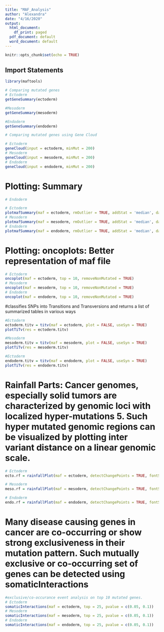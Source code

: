 ```yaml
---
title: "MAF_Analysis"
author: "Alexandra"
date: "4/16/2020"
output:
  html_document:
    df_print: paged
  pdf_document: default
  word_document: default
---
```


```r
knitr::opts_chunk$set(echo = TRUE)
```

## Import Statements

```r
library(maftools)

```

```r
# Comparing mutated genes
# Ectoderm
getGeneSummary(ectoderm)

#Mesoderm
getGeneSummary(mesoderm)

#Endoderm
getGeneSummary(endoderm)
```

```r
# Comparing mutated genes using Gene Cloud

# Ectoderm
geneCloud(input = ectoderm, minMut = 200)
# Mesoderm
geneCloud(input = mesoderm, minMut = 200)
# Endoderm
geneCloud(input = endoderm, minMut = 200)

```


# Plotting: Summary
```r
# Endoderm

# Ectoderm
plotmafSummary(maf = ectoderm, rmOutlier = TRUE, addStat = 'median', dashboard = TRUE)
# Mesoderm
plotmafSummary(maf = mesoderm, rmOutlier = TRUE, addStat = 'median', dashboard = TRUE)
# Endoderm
plotmafSummary(maf = endoderm, rmOutlier = TRUE, addStat = 'median', dashboard = TRUE)


```

# Plotting: oncoplots: Better representation of maf file
```r

# Ectoderm
oncoplot(maf = ectoderm, top = 10, removeNonMutated = TRUE)
# Mesoderm
oncoplot(maf = mesoderm, top = 10, removeNonMutated = TRUE)
# Endoderm
oncoplot(maf = endoderm, top = 10, removeNonMutated = TRUE)

```
#classifies SNPs into Transitions and Transversions and returns a list of summarized tables in various ways
```r

#Ectoderm
ectoderm.titv = titv(maf = ectoderm, plot = FALSE, useSyn = TRUE)
plotTiTv(res = ectoderm.titv)

#Mesoderm
mesoderm.titv = titv(maf = mesoderm, plot = FALSE, useSyn = TRUE)
plotTiTv(res = mesoderm.titv)

#Ectoderm
endoderm.titv = titv(maf = endoderm, plot = FALSE, useSyn = TRUE)
plotTiTv(res = endoderm.titv)
```

# Rainfall Parts: Cancer genomes, especially solid tumors are characterized by genomic loci with localized hyper-mutations 5. Such hyper mutated genomic regions can be visualized by plotting inter variant distance on a linear genomic scale. 
```r
# Ectoderm
ecto.rf = rainfallPlot(maf = ectoderm, detectChangePoints = TRUE, fontSize = 12, pointSize = 0.6)

# Mesoderm
meso.rf = rainfallPlot(maf = mesoderm, detectChangePoints = TRUE, fontSize = 12, pointSize = 0.6)

# Endoderm
endo.rf = rainfallPlot(maf = endoderm, detectChangePoints = TRUE, fontSize = 12, pointSize = 0.6)
```

# Many disease causing genes in cancer are co-occurring or show strong exclusiveness in their mutation pattern. Such mutually exclusive or co-occurring set of genes can be detected using somaticInteractions
```r
#exclusive/co-occurance event analysis on top 10 mutated genes. 
# Ectoderm
somaticInteractions(maf = ectoderm, top = 25, pvalue = c(0.05, 0.1))
# Mesoderm
somaticInteractions(maf = mesoderm, top = 25, pvalue = c(0.05, 0.1))
# Endoderm
somaticInteractions(maf = endoderm, top = 25, pvalue = c(0.05, 0.1))

```
